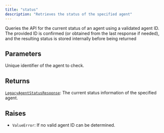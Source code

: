 ```yaml
---
title: "status"
description: "Retrieves the status of the specified agent"
---
```



Queries the API for the current status of an agent using a validated agent ID.
The provided ID is confirmed (or obtained from the last response if needed), and the
resulting status is stored internally before being returned


## Parameters

<ParamField path="agent_id" type="str">
  Unique identifier of the agent to check.
</ParamField>

## Returns

[`LegacyAgentStatusResponse`](../misc/legacyagentstatusresponse): The current status information of the specified agent.

## Raises

- `ValueError`: If no valid agent ID can be determined.
